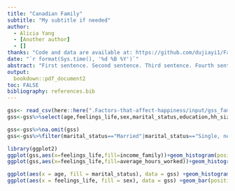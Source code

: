 ```yaml
---
title: "Canadian Family"
subtitle: "My subtitle if needed"
author: 
  - Alicia Yang
  - [Another author]
  - []
thanks: "Code and data are available at: https://github.com/dujiayi1/Factors-that-affect-happiness."
date: "`r format(Sys.time(), '%d %B %Y')`"
abstract: "First sentence. Second sentence. Third sentence. Fourth sentence."
output:
  bookdown::pdf_document2
toc: FALSE
bibliography: references.bib
---
```


```r
gss<- read_csv(here::here(".Factors-that-affect-happiness/input/gss_family.csv"))
gss<-gss%>%select(age,feelings_life,sex,marital_status,education,hh_size,average_hours_worked,income_family,income_respondent)
```


```r
gss<-gss%>%na.omit(gss)
gss<-gss%>%filter(marital_status=="Married"|marital_status=="Single, never married")%>%filter(average_hours_worked!="Don't know")

```

```r
library(ggplot2)
ggplot(gss,aes(x=feelings_life,fill=income_family))+geom_histogram(position = position_dodge(0.75),binwidth = 1)+facet_grid(.~marital_status)
ggplot(gss,aes(x=feelings_life,fill=average_hours_worked))+geom_histogram(position = position_dodge(0.75),binwidth = 1)+facet_grid(.~marital_status)

```


```r
ggplot(aes(x = age, fill = marital_status), data = gss) +geom_histogram(binwidth = 0.2)+facet_wrap(~feelings_life)
ggplot(aes(x = feelings_life, fill = sex), data = gss) +geom_bar(position = "dodge")+facet_wrap(~marital_status)
```

```r

```

